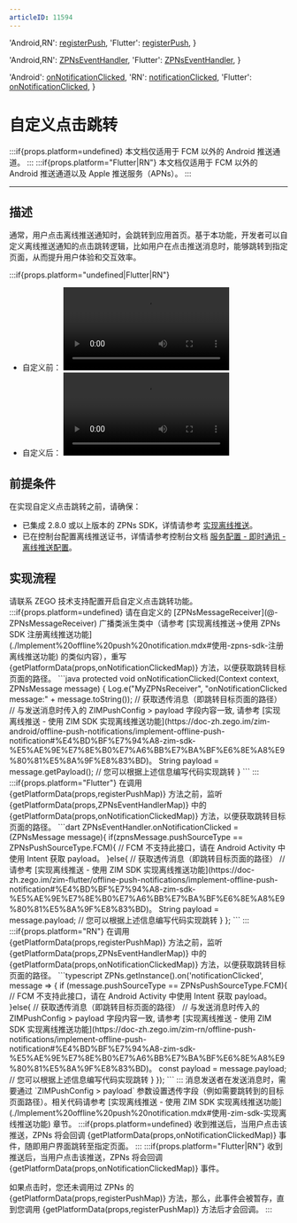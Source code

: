 ```yaml
---
articleID: 11594
---
```



  'Android,RN': <a href='@registerPush' target='_blank'>registerPush</a>,
  'Flutter': <a href='https://pub.dev/documentation/zego_zpns/latest/zego_zpns/ZPNs/registerPush.html' target='_blank'>registerPush</a>,
}

  'Android,RN': <a href='@-ZPNsEventHandler' target='_blank'>ZPNsEventHandler</a>,
  'Flutter': <a href='https://pub.dev/documentation/zego_zpns/latest/zego_zpns/ZPNsEventHandler-class.html' target='_blank'>ZPNsEventHandler</a>,
}

  'Android': <a href='@onNotificationClicked' target='_blank'>onNotificationClicked</a>,
  'RN': <a href='@notificationClicked' target='_blank'>notificationClicked</a>,
  'Flutter': <a href='https://pub.dev/documentation/zego_zpns/latest/zego_zpns/ZPNsEventHandler/onNotificationClicked.html' target='_blank'>onNotificationClicked</a>,
}

# 自定义点击跳转

:::if{props.platform=undefined}
<Note title="说明">本文档仅适用于 FCM 以外的 Android 推送通道。</Note>
:::
:::if{props.platform="Flutter|RN"}
<Note title="说明">本文档仅适用于 FCM 以外的 Android 推送通道以及 Apple 推送服务（APNs）。</Note>
:::

---

## 描述

通常，用户点击离线推送通知时，会跳转到应用首页。基于本功能，开发者可以自定义离线推送通知的点击跳转逻辑，比如用户在点击推送消息时，能够跳转到指定页面，从而提升用户体验和交互效率。

:::if{props.platform="undefined|Flutter|RN"}
- 自定义前：
    <Video src="https://media-resource.spreading.io/docuo/workspace564/27e54a759d23575969552654cb45bf89/7a952bc33f.mp4" />
- 自定义后：
    <Video src="https://media-resource.spreading.io/docuo/workspace564/27e54a759d23575969552654cb45bf89/7b35ed7b40.mp4" />
:::

## 前提条件

在实现自定义点击跳转之前，请确保：
- 已集成 2.8.0 或以上版本的 ZPNs SDK，详情请参考 [实现离线推送](./Implement%20offline%20push%20notification.mdx)。
- 已在控制台配置离线推送证书，详情请参考控制台文档 [服务配置 - 即时通讯 - 离线推送配置](https://doc-zh.zego.im/article/16233)。

## 实现流程

<Steps>
<Step title="开通功能">
请联系 ZEGO 技术支持配置开启自定义点击跳转功能。
</Step>
:::if{props.platform=undefined}
<Step title="重写回调">
请在自定义的 [ZPNsMessageReceiver](@-ZPNsMessageReceiver) 广播类派生类中（请参考 [实现离线推送->使用 ZPNs SDK 注册离线推送功能](./Implement%20offline%20push%20notification.mdx#使用-zpns-sdk-注册离线推送功能) 的类似内容），重写 {getPlatformData(props,onNotificationClickedMap)} 方法，以便获取跳转目标页面的路径。
```java
protected void onNotificationClicked(Context context, ZPNsMessage message) {
    Log.e("MyZPNsReceiver", "onNotificationClicked message:" + message.toString());
    // 获取透传消息（即跳转目标页面的路径）
    // 与发送消息时传入的 ZIMPushConfig > payload 字段内容一致, 请参考 [实现离线推送 - 使用 ZIM SDK 实现离线推送功能](https://doc-zh.zego.im/zim-android/offline-push-notifications/implement-offline-push-notification#%E4%BD%BF%E7%94%A8-zim-sdk-%E5%AE%9E%E7%8E%B0%E7%A6%BB%E7%BA%BF%E6%8E%A8%E9%80%81%E5%8A%9F%E8%83%BD)。
    String payload = message.getPayload();
    // 您可以根据上述信息编写代码实现跳转
}
```
</Step>
:::
:::if{props.platform="Flutter"}
<Step title="监听回调">
在调用 {getPlatformData(props,registerPushMap)} 方法之前，监听 {getPlatformData(props,ZPNsEventHandlerMap)} 中的 {getPlatformData(props,onNotificationClickedMap)} 方法，以便获取跳转目标页面的路径。
```dart
ZPNsEventHandler.onNotificationClicked = (ZPNsMessage message){
    if(zpnsMessage.pushSourceType == ZPNsPushSourceType.FCM){
        // FCM 不支持此接口，请在 Android Activity 中使用 Intent 获取 payload。
    }else{
        // 获取透传消息（即跳转目标页面的路径）
        // 请参考 [实现离线推送 - 使用 ZIM SDK 实现离线推送功能](https://doc-zh.zego.im/zim-flutter/offline-push-notifications/implement-offline-push-notification#%E4%BD%BF%E7%94%A8-zim-sdk-%E5%AE%9E%E7%8E%B0%E7%A6%BB%E7%BA%BF%E6%8E%A8%E9%80%81%E5%8A%9F%E8%83%BD)。
        String payload = message.payload; 
        // 您可以根据上述信息编写代码实现跳转
    }
};
```
</Step>
:::
:::if{props.platform="RN"}
<Step title="监听回调">
在调用 {getPlatformData(props,registerPushMap)} 方法之前，监听 {getPlatformData(props,ZPNsEventHandlerMap)} 中的 {getPlatformData(props,onNotificationClickedMap)} 方法，以便获取跳转目标页面的路径。
```typescript
ZPNs.getInstance().on('notificationClicked', message => {
    if (message.pushSourceType == ZPNsPushSourceType.FCM){
        // FCM 不支持此接口，请在 Android Activity 中使用 Intent 获取 payload。
    }else{
        // 获取透传消息（即跳转目标页面的路径）
        // 与发送消息时传入的 ZIMPushConfig > payload 字段内容一致, 请参考 [实现离线推送 - 使用 ZIM SDK 实现离线推送功能](https://doc-zh.zego.im/zim-rn/offline-push-notifications/implement-offline-push-notification#%E4%BD%BF%E7%94%A8-zim-sdk-%E5%AE%9E%E7%8E%B0%E7%A6%BB%E7%BA%BF%E6%8E%A8%E9%80%81%E5%8A%9F%E8%83%BD)。
        const payload = message.payload; 
        // 您可以根据上述信息编写代码实现跳转
    }
});
```
</Step>
:::
<Step title="配置透传字段">
消息发送者在发送消息时，需要通过 `ZIMPushConfig > payload` 参数设置透传字段（例如需要跳转到的目标页面路径）。相关代码请参考 [实现离线推送 - 使用 ZIM SDK 实现离线推送功能](./Implement%20offline%20push%20notification.mdx#使用-zim-sdk-实现离线推送功能) 章节。
</Step>
<Step title="触发回调">
:::if{props.platform=undefined}
收到推送后，当用户点击该推送，ZPNs 将会回调 {getPlatformData(props,onNotificationClickedMap)} 事件，随即用户界面跳转至指定页面。
:::
:::if{props.platform="Flutter|RN"}
收到推送后，当用户点击该推送，ZPNs 将会回调 {getPlatformData(props,onNotificationClickedMap)} 事件。

如果点击时，您还未调用过 ZPNs 的 {getPlatformData(props,registerPushMap)} 方法，那么，此事件会被暂存，直到您调用 {getPlatformData(props,registerPushMap)} 方法后才会回调。
:::
</Step>
</Steps>
